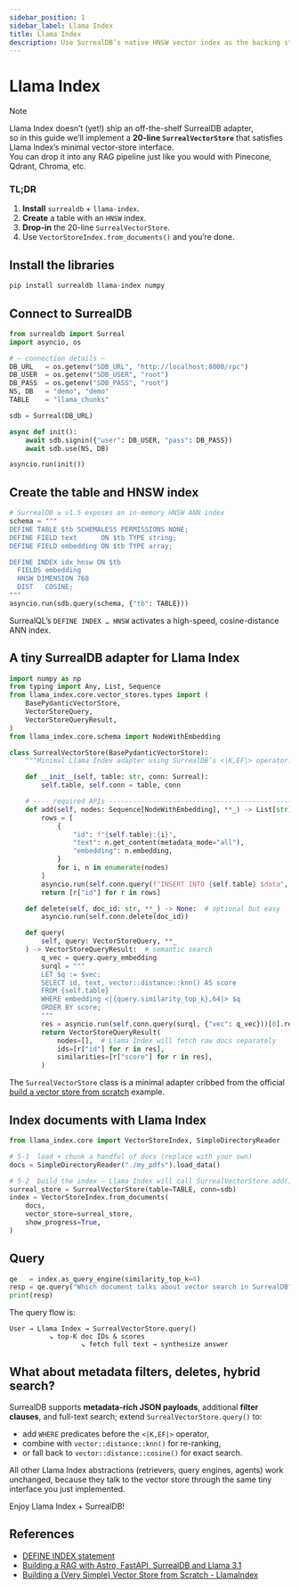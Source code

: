 ```yaml
---
sidebar_position: 1
sidebar_label: Llama Index
title: Llama Index
description: Use SurrealDB’s native HNSW vector index as the backing store for a Llama Index `VectorStoreIndex`.
---
```


# Llama Index

> [!NOTE]  
> Llama Index doesn’t (yet!) ship an off-the-shelf SurrealDB adapter,  
> so in this guide we’ll implement a **20-line `SurrealVectorStore`** that satisfies Llama Index’s minimal vector-store interface.  
> You can drop it into any RAG pipeline just like you would with Pinecone, Qdrant, Chroma, etc.

### TL;DR

1. **Install** `surrealdb` + `llama-index`.
2. **Create** a table with an `HNSW` index.
3. **Drop-in** the 20-line `SurrealVectorStore`.
4. Use `VectorStoreIndex.from_documents()` and you’re done.

## Install the libraries

```bash
pip install surrealdb llama-index numpy
```

## Connect to SurrealDB

```python
from surrealdb import Surreal
import asyncio, os

# — connection details —
DB_URL   = os.getenv("SDB_URL", "http://localhost:8000/rpc")
DB_USER  = os.getenv("SDB_USER", "root")
DB_PASS  = os.getenv("SDB_PASS", "root")
NS, DB   = "demo", "demo"
TABLE    = "llama_chunks"

sdb = Surreal(DB_URL)

async def init():
    await sdb.signin({"user": DB_USER, "pass": DB_PASS})
    await sdb.use(NS, DB)

asyncio.run(init())
```

## Create the table and HNSW index

```python
# SurrealDB ≥ v1.5 exposes an in-memory HNSW ANN index
schema = """
DEFINE TABLE $tb SCHEMALESS PERMISSIONS NONE;
DEFINE FIELD text      ON $tb TYPE string;
DEFINE FIELD embedding ON $tb TYPE array;

DEFINE INDEX idx_hnsw ON $tb
  FIELDS embedding
  HNSW DIMENSION 768
  DIST   COSINE;
"""
asyncio.run(sdb.query(schema, {"tb": TABLE}))
```

SurrealQL’s `DEFINE INDEX … HNSW` activates a high-speed, cosine-distance ANN index.

## A tiny SurrealDB adapter for Llama Index

```python
import numpy as np
from typing import Any, List, Sequence
from llama_index.core.vector_stores.types import (
    BasePydanticVectorStore,
    VectorStoreQuery,
    VectorStoreQueryResult,
)
from llama_index.core.schema import NodeWithEmbedding

class SurrealVectorStore(BasePydanticVectorStore):
    """Minimal Llama Index adapter using SurrealDB’s <|K,EF|> operator."""

    def __init__(self, table: str, conn: Surreal):
        self.table, self.conn = table, conn

    # ---- required APIs ----------------------------------------------------
    def add(self, nodes: Sequence[NodeWithEmbedding], **_) -> List[str]:
        rows = [
            {
                "id": f"{self.table}:{i}",
                "text": n.get_content(metadata_mode="all"),
                "embedding": n.embedding,
            }
            for i, n in enumerate(nodes)
        ]
        asyncio.run(self.conn.query(f"INSERT INTO {self.table} $data", {"data": rows}))
        return [r["id"] for r in rows]

    def delete(self, doc_id: str, **_) -> None:  # optional but easy
        asyncio.run(self.conn.delete(doc_id))

    def query(
        self, query: VectorStoreQuery, **_
    ) -> VectorStoreQueryResult:  # semantic search
        q_vec = query.query_embedding
        surql = """
        LET $q := $vec;
        SELECT id, text, vector::distance::knn() AS score
        FROM {self.table}
        WHERE embedding <|{query.similarity_top_k},64|> $q
        ORDER BY score;
        """
        res = asyncio.run(self.conn.query(surql, {"vec": q_vec}))[0].result
        return VectorStoreQueryResult(
            nodes=[],  # Llama Index will fetch raw docs separately
            ids=[r["id"] for r in res],
            similarities=[r["score"] for r in res],
        )
```

The `SurrealVectorStore` class is a minimal adapter cribbed from the official [build a vector store from scratch](https://docs.llamaindex.ai/en/stable/examples/low_level/vector_store/) example.

## Index documents with Llama Index

```python
from llama_index.core import VectorStoreIndex, SimpleDirectoryReader

# 5-1  load + chunk a handful of docs (replace with your own)
docs = SimpleDirectoryReader("./my_pdfs").load_data()

# 5-2  build the index – Llama Index will call SurrealVectorStore.add()
surreal_store = SurrealVectorStore(table=TABLE, conn=sdb)
index = VectorStoreIndex.from_documents(
    docs,
    vector_store=surreal_store,
    show_progress=True,
)
```

## Query

```python
qe   = index.as_query_engine(similarity_top_k=4)
resp = qe.query("Which document talks about vector search in SurrealDB?")
print(resp)
```

The query flow is:

```
User → Llama Index → SurrealVectorStore.query()
          ↘︎ top-K doc IDs & scores
                  ↘︎ fetch full text → synthesize answer
```

## What about metadata filters, deletes, hybrid search?

SurrealDB supports **metadata-rich JSON payloads**, additional **filter clauses**, and full-text search; extend `SurrealVectorStore.query()` to:

* add `WHERE` predicates before the `<|K,EF|>` operator,
* combine with `vector::distance::knn()` for re-ranking,
* or fall back to `vector::distance::cosine()` for exact search.

All other Llama Index abstractions (retrievers, query engines, agents) work unchanged, because they talk to the vector store through the same tiny interface you just implemented.


Enjoy Llama Index + SurrealDB!

## References

- [DEFINE INDEX statement](/docs/surrealql/statements/define/indexes)
- [Building a RAG with Astro, FastAPI, SurrealDB and Llama 3.1](https://fireworks.ai/blog/rag-with-astro-fastapi-surrealdb-tailwind)
- [Building a (Very Simple) Vector Store from Scratch - LlamaIndex](https://docs.llamaindex.ai/en/stable/examples/low_level/vector_store/)
